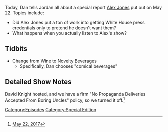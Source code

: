 {{DEFAULTSORT:
    #_EPISODE_0044:May 22, 2017
}}{{Episode
    | title           = May 22, 2017
    | caption         = Listen to this episode on [https://knowledgefight.libsyn.com/knowledge-fight-may-22-2017 Libsyn] [https://open.spotify.com/episode/566fbuxLxYecK8qXB06wjh Spotify], Read the [[Transcript/44: May 22, 2017|Unofficial Transcript]]
    | episodeNumber   = 44
    | length          = 01:13:16
    | airDate         = May 24, 2017
    | coverageDate    = May 22, 2017
    | episodeType     = [[:Category:Special Edition|Special Edition]]
    | previousEpisode = [[43: May 17, 2017]]
    | nextEpisode     = [[45: May 25, 2017]]
    | beverage        = Strawberry-infused Perrier
}}

{{Stub}}

Today, Dan tells Jordan all about a special report [[Alex Jones]] put out on May 22. Topics include:

*Did Alex Jones put a ton of work into getting White House press credentials only to pretend he doesn't want them?
*What happens when you actually listen to Alex's show?

==Tidbits==

*Change from Wine to Novelty Beverages
**Specifically, Dan chooses "comical beverages"

==Detailed Show Notes==

David Knight hosted, and we have a firm "No Propaganda Deliveries Accepted From Boring Uncles" policy, so we turned it off.<ref>[https://knowledgefight.com/the-past/2017/5/22/may-22-2017 May 22, 2017]</ref>

[[Category:Episodes]]
[[Category:Special Edition]]
